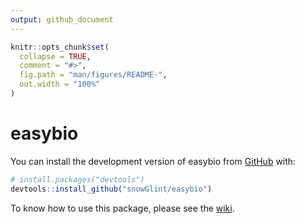 ```yaml
---
output: github_document
---
```


<!-- README.md is generated from README.Rmd. Please edit that file -->

```r
knitr::opts_chunk$set(
  collapse = TRUE,
  comment = "#>",
  fig.path = "man/figures/README-",
  out.width = "100%"
)
```

# easybio

<!-- badges: start -->
<!-- badges: end -->

You can install the development version of easybio from [GitHub](https://github.com/) with:

```r
# install.packages("devtools")
devtools::install_github("snowGlint/easybio")
```

To know how to use this package, please see the [wiki](https://github.com/snowGlint/easybio/wiki).
